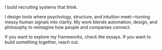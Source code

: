I build recruiting systems that think.

I design tools where psychology, structure, and intuition meet—turning messy human signals into clarity. My work blends automation, design, and philosophy to reimagine how people and companies connect.

If you want to explore my frameworks, check the essays. If you want to build something together, reach out.
